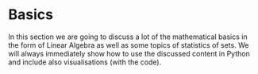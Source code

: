 # Basics {.unnumbered}

In this section we are going to discuss a lot of the mathematical basics in the form of Linear Algebra as well as some topics of statistics of sets.
We will always immediately show how to use the discussed content in Python and include also visualisations (with the code).

